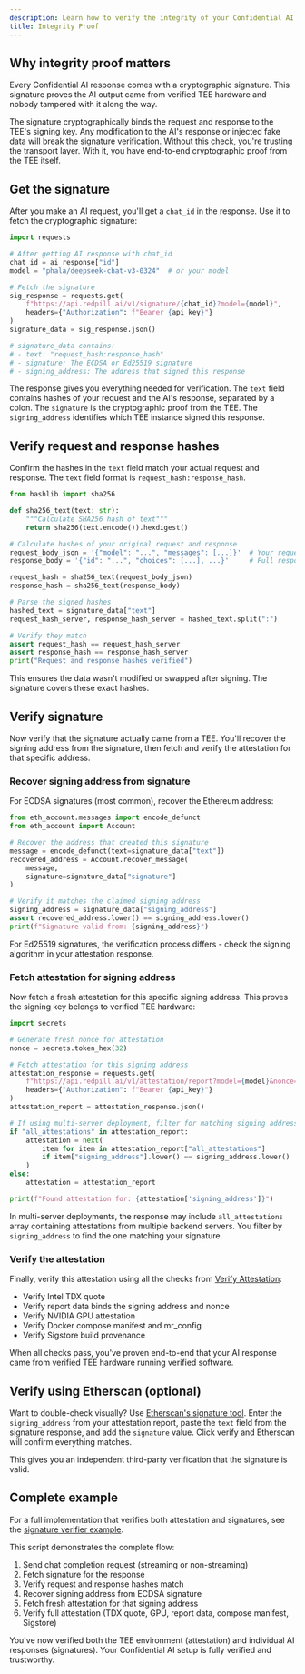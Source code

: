 ```yaml
---
description: Learn how to verify the integrity of your Confidential AI API requests.
title: Integrity Proof
---
```


## Why integrity proof matters

Every Confidential AI response comes with a cryptographic signature. This signature proves the AI output came from verified TEE hardware and nobody tampered with it along the way.

The signature cryptographically binds the request and response to the TEE's signing key. Any modification to the AI's response or injected fake data will break the signature verification. Without this check, you're trusting the transport layer. With it, you have end-to-end cryptographic proof from the TEE itself.

## Get the signature

After you make an AI request, you'll get a `chat_id` in the response. Use it to fetch the cryptographic signature:

```python
import requests

# After getting AI response with chat_id
chat_id = ai_response["id"]
model = "phala/deepseek-chat-v3-0324"  # or your model

# Fetch the signature
sig_response = requests.get(
    f"https://api.redpill.ai/v1/signature/{chat_id}?model={model}",
    headers={"Authorization": f"Bearer {api_key}"}
)
signature_data = sig_response.json()

# signature_data contains:
# - text: "request_hash:response_hash"
# - signature: The ECDSA or Ed25519 signature
# - signing_address: The address that signed this response
```

The response gives you everything needed for verification. The `text` field contains hashes of your request and the AI's response, separated by a colon. The `signature` is the cryptographic proof from the TEE. The `signing_address` identifies which TEE instance signed this response.

## Verify request and response hashes

Confirm the hashes in the `text` field match your actual request and response. The `text` field format is `request_hash:response_hash`.

```python
from hashlib import sha256

def sha256_text(text: str):
    """Calculate SHA256 hash of text"""
    return sha256(text.encode()).hexdigest()

# Calculate hashes of your original request and response
request_body_json = '{"model": "...", "messages": [...]}'  # Your request JSON
response_body = '{"id": "...", "choices": [...], ...}'     # Full response JSON

request_hash = sha256_text(request_body_json)
response_hash = sha256_text(response_body)

# Parse the signed hashes
hashed_text = signature_data["text"]
request_hash_server, response_hash_server = hashed_text.split(":")

# Verify they match
assert request_hash == request_hash_server
assert response_hash == response_hash_server
print("Request and response hashes verified")
```

This ensures the data wasn't modified or swapped after signing. The signature covers these exact hashes.

## Verify signature

Now verify that the signature actually came from a TEE. You'll recover the signing address from the signature, then fetch and verify the attestation for that specific address.

### Recover signing address from signature

For ECDSA signatures (most common), recover the Ethereum address:

```python
from eth_account.messages import encode_defunct
from eth_account import Account

# Recover the address that created this signature
message = encode_defunct(text=signature_data["text"])
recovered_address = Account.recover_message(
    message,
    signature=signature_data["signature"]
)

# Verify it matches the claimed signing address
signing_address = signature_data["signing_address"]
assert recovered_address.lower() == signing_address.lower()
print(f"Signature valid from: {signing_address}")
```

For Ed25519 signatures, the verification process differs - check the signing algorithm in your attestation response.

### Fetch attestation for signing address

Now fetch a fresh attestation for this specific signing address. This proves the signing key belongs to verified TEE hardware:

```python
import secrets

# Generate fresh nonce for attestation
nonce = secrets.token_hex(32)

# Fetch attestation for this signing address
attestation_response = requests.get(
    f"https://api.redpill.ai/v1/attestation/report?model={model}&nonce={nonce}&signing_address={signing_address}",
    headers={"Authorization": f"Bearer {api_key}"}
)
attestation_report = attestation_response.json()

# If using multi-server deployment, filter for matching signing address
if "all_attestations" in attestation_report:
    attestation = next(
        item for item in attestation_report["all_attestations"]
        if item["signing_address"].lower() == signing_address.lower()
    )
else:
    attestation = attestation_report

print(f"Found attestation for: {attestation['signing_address']}")
```

In multi-server deployments, the response may include `all_attestations` array containing attestations from multiple backend servers. You filter by `signing_address` to find the one matching your signature.

### Verify the attestation

Finally, verify this attestation using all the checks from [Verify Attestation](./verify-attestation):
- Verify Intel TDX quote
- Verify report data binds the signing address and nonce
- Verify NVIDIA GPU attestation
- Verify Docker compose manifest and mr_config
- Verify Sigstore build provenance

When all checks pass, you've proven end-to-end that your AI response came from verified TEE hardware running verified software.

## Verify using Etherscan (optional)

Want to double-check visually? Use [Etherscan's signature tool](https://etherscan.io/verifiedSignatures). Enter the `signing_address` from your attestation report, paste the `text` field from the signature response, and add the `signature` value. Click verify and Etherscan will confirm everything matches.

This gives you an independent third-party verification that the signature is valid.

## Complete example

For a full implementation that verifies both attestation and signatures, see the [signature verifier example](https://github.com/Phala-Network/private-ml-sdk/blob/main/vllm-proxy/verifiers/signature_verifier.py).

This script demonstrates the complete flow:
1. Send chat completion request (streaming or non-streaming)
2. Fetch signature for the response
3. Verify request and response hashes match
4. Recover signing address from ECDSA signature
5. Fetch fresh attestation for that signing address
6. Verify full attestation (TDX quote, GPU, report data, compose manifest, Sigstore)

You've now verified both the TEE environment (attestation) and individual AI responses (signatures). Your Confidential AI setup is fully verified and trustworthy.
